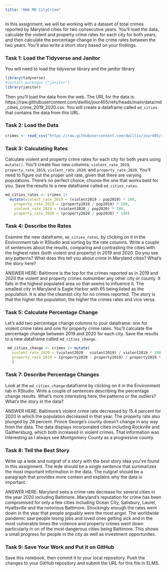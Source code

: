 ```yaml
---
title: "HW4 MD CityCrime"
---
```


In this assignment, we will be working with a dataset of total crimes reported by Maryland cities for two consecutive years. You'll load the data, calculate the violent and property crime rates for each city for both years, and then calculate the percentage change in the crime rates between the two years. You'll also write a short story based on your findings.

### Task 1: Load the Tidyverse and Janitor

You will need to load the tidyverse library and the janitor library

```r
library(tidyverse)
#install.packages ("janitor")
library(janitor)
```

Then you'll load the data from the web. The URL for the data is: https://raw.githubusercontent.com/dwillis/jour405/refs/heads/main/data/md_cities_crime_2019_2020.csv. You will create a dataframe called `md_cities` that contains the data from this URL.

### Task 2: Load the Data

```r
crimes <- read_csv("https://raw.githubusercontent.com/dwillis/jour405/refs/heads/main/data/md_cities_crime_2019_2020.csv")
```
### Task 3: Calculating Rates

Calculate violent and property crime rates for each city for both years using `mutate()`. You'll create four new columns: `violent_rate_2019`, `property_rate_2019`, `violent_rate_2020`, and `property_rate_2020`. You'll need to figure out the proper unit rate, given that there are varying populations. There's no perfect choice; choose the one that works best for you. Save the results to a new dataframe called `md_cities_rates`.

```r
md_cities_rates <- crimes |>
  mutate(violent_rate_2019 = (violent2019 / pop2019) * 100,
    property_rate_2019 = (property2019 / pop2019) * 100,
    violent_rate_2020 = (violent2020 / pop2020) * 100,
    property_rate_2020 = (property2020 / pop2020) * 100)

```

### Task 4: Describe the Rates

Examine the new dataframe, `md_cities_rates`, by clicking on it in the Environment tab in RStudio and sorting by the rate columns. Write a couple of sentences about the results, comparing and contrasting the cities with the highest rates (both violent and property) in 2019 and 2020. Do you see any patterns? What does this tell you about crime in Maryland cities? What's the story here?

ANSWER HERE: Baltimore is the top for the crimes reported as in 2019 and 2020 the violent and property crimes outnumber any other city or county. It falls in the highest populated area so that seems to influence it. The smallest city in Maryland is Eagle Harbor with 65 being listed as the population. It is also the cleanest city for no crimes reported. The story is that the higher the population, the higher the crimes rates and vice versa. 


### Task 5: Calculate Percentage Change

Let's add two percentage change columns to your dataframe: one for violent crime rates and one for property crime rates. You'll calculate the percentage change between 2019 and 2020 for each city. Save the results to a new dataframe called `md_cities_change`.

```r
 md_cities_change <- crimes |> mutate(
   violent_rate_2020 = (violent2020 - violent2019) / violent2019 * 100,
   property_rate_2019 = (property2020 - property2019) / property2019 * 100
   )

```

### Task 7: Describe Percentage Changes

Look at the `md_cities_change` dataframe by clicking on it in the Environment tab in RStudio. Write a couple of sentences describing the percentage change results. What's more interesting here, the patterns or the outliers? What's the story in the data?

ANSWER HERE: Baltimore's violent crime rate decreased by 15.4 percent for 2020 in which the population decreased in that year. The property rate also plunged by 28 percent. Prince George's county doesn't change in any way from the data. The data displays  incorporated cities including Rockville and Gaithersburg, which both increased in violent crimes. That information was interesting as I always see Montgomery County as a progressive county. 

### Task 8: Tell the Best Story

Write up a lede and nutgraf of a story with the _best_ story idea you've found in this assignment. The lede should be a single sentence that summarizes the most important information in the data. The nutgraf should be a paragraph that provides more context and explains why the data is important.

ANSWER HERE: Maryland sees a crime rate decrease for several  cities in the year 2020 including Baltimore. Maryland's reputation for crime has been compromised for only a few cities including Ocean City, Salisbury, Laurel, Hyattsville and the notorious Baltimore. Shockingly enough the rates went down in the year that people arguably were the most angst. The worldwide pandemic saw people losing jobs and loved ones getting sick and in the most vulnerable times the violence and property crimes went down particularly in on of the most dangerous cities being Baltimore. This shows a small progress for people in the city as well as investment opportunites. 

### Task 9: Save Your Work and Put it on GitHub

Save this notebook, then commit it to your local repository. Push the changes to your GitHub repository and submit the URL for this file in ELMS.
